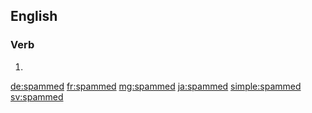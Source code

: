 ==English==

===Verb===
{{head|en|verb form}}

# {{en-past of|spam}}

[[de:spammed]]
[[fr:spammed]]
[[mg:spammed]]
[[ja:spammed]]
[[simple:spammed]]
[[sv:spammed]]